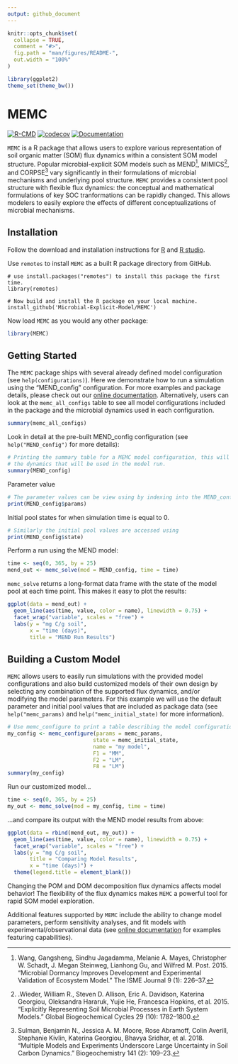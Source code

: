 ```yaml
---
output: github_document
---
```


<!-- README.md is generated from README.Rmd. Please edit that file -->

```r
knitr::opts_chunk$set(
  collapse = TRUE,
  comment = "#>",
  fig.path = "man/figures/README-",
  out.width = "100%"
)

library(ggplot2)
theme_set(theme_bw())
```

# MEMC

[![R-CMD](https://github.com/Microbial-Explicit-Model/MEMC/actions/workflows/rcmd.yml/badge.svg)](https://github.com/Microbial-Explicit-Model/MEMC/actions/workflows/rcmd.yml)
[![codecov](https://codecov.io/gh/Microbial-Explicit-Model/MEMC/branch/main/graph/badge.svg?token=MA69VLXPYP)](https://codecov.io/gh/Microbial-Explicit-Model/MEMC)
[![Documentation](https://github.com/Microbial-Explicit-Model/MEMC/actions/workflows/pkgdown.yaml/badge.svg)](https://github.com/Microbial-Explicit-Model/MEMC/actions/workflows/pkgdown.yaml)

`MEMC` is a R package that allows users to explore various
representation of soil organic matter (SOM) flux dynamics within a
consistent SOM model structure. Popular microbial-explicit SOM
models such as MEND^[Wang, Gangsheng, Sindhu Jagadamma, Melanie A.
Mayes, Christopher W. Schadt, J. Megan Steinweg, Lianhong Gu, and
Wilfred M. Post. 2015. “Microbial Dormancy Improves Development and
Experimental Validation of Ecosystem Model.” The ISME Journal 9 (1):
226–37.], MIMICS^[.Wieder, William R., Steven D. Allison, Eric A.
Davidson, Katerina Georgiou, Oleksandra Hararuk, Yujie He, Francesca
Hopkins, et al. 2015. “Explicitly Representing Soil Microbial Processes
in Earth System Models.” Global Biogeochemical Cycles 29 (10):
1782–1800.], and CORPSE^[Sulman, Benjamin N., Jessica A. M. Moore, Rose
Abramoff, Colin Averill, Stephanie Kivlin, Katerina Georgiou, Bhavya
Sridhar, et al. 2018. “Multiple Models and Experiments Underscore Large
Uncertainty in Soil Carbon Dynamics.” Biogeochemistry 141 (2): 109–23.]
vary significantly in their formulations of microbial mechanisms and
underlying pool structure. `MEMC` provides a consistent pool structure
with flexible flux dynamics: the conceptual and mathematical formulations
of key SOC tranformations can be rapidly changed. 
This allows modelers to easily explore the
effects of different conceptualizations of microbial mechanisms.  

## Installation

Follow the download and installation instructions for 
[R](https://cloud.r-project.org/) and 
[R studio](https://www.rstudio.com/products/rstudio/download/). 

Use `remotes` to install `MEMC` as a built R package directory from GitHub. 

```
# use install.packages("remotes") to install this package the first time.
library(remotes)

# Now build and install the R package on your local machine.
install_github('Microbial-Explicit-Model/MEMC') 
```

Now load `MEMC` as you would any other package: 

```r
library(MEMC)
```

## Getting Started

The `MEMC` package ships with several already defined model configuration
(see `help(configurations)`). Here we demonstrate how to run a simulation
using the "MEND_config" configuration. For more examples and package
details, please check out our [online
documentation](https://microbial-explicit-model.github.io/MEMC/).
Alternatively, users can look at the `memc_all_configs` table to see all
model configurations included in the package and the microbial dynamics
used in each configuration. 

```r
summary(memc_all_configs)
```

Look in detail at the pre-built MEND_config configuration (see
`help("MEND_config")` for more details):

```r
# Printing the summary table for a MEMC model configuration, this will indicate
# the dynamics that will be used in the model run. 
summary(MEND_config)
```


Parameter value 
```r
# The parameter values can be view using by indexing into the MEND_config object
print(MEND_config$params) 
```


Initial pool states for when simulation time is equal to 0. 
```r
# Similarly the initial pool values are accessed using 
print(MEND_config$state)
```

Perform a run using the MEND model:

```r
time <- seq(0, 365, by = 25) 
mend_out <- memc_solve(mod = MEND_config, time = time)
```

`memc_solve` returns a long-format data frame with the state of the model
pool at each time point. This makes it easy to plot the results:

```r
ggplot(data = mend_out) + 
  geom_line(aes(time, value, color = name), linewidth = 0.75) + 
  facet_wrap("variable", scales = "free") + 
  labs(y = "mg C/g soil", 
       x = "time (days)",
       title = "MEND Run Results")
```

## Building a Custom Model

`MEMC` allows users to easily run simulations with the provided model
configurations and also build customized models of their own design by
selecting any combination of the supported flux dynamics, and/or modifying
the model parameters. 
For this example we will use the default parameter and initial pool
values that are included as package data (see `help("memc_params)`
and `help("memc_initial_state)` for more information).

```r
# Use memc_configure to print a table describing the model configuration 
my_config <- memc_configure(params = memc_params, 
                           state = memc_initial_state, 
                           name = "my model", 
                           F1 = "MM", 
                           F2 = "LM", 
                           F8 = "LM")
summary(my_config)
```

Run our customized model...

```r
time <- seq(0, 365, by = 25) 
my_out <- memc_solve(mod = my_config, time = time)
```

...and compare its output with the MEND model results from above: 

```r
ggplot(data = rbind(mend_out, my_out)) + 
  geom_line(aes(time, value, color = name), linewidth = 0.75) + 
  facet_wrap("variable", scales = "free") + 
  labs(y = "mg C/g soil", 
       title = "Comparing Model Results", 
       x = "time (days)") +
  theme(legend.title = element_blank())
```

Changing the POM and DOM decomposition flux dynamics affects model
behavior! The flexibility of the flux dynamics makes `MEMC` a powerful
tool for rapid SOM model exploration. 

Additional features supported by `MEMC`
include the ability to change model parameters, perform sensitivity
analyses, and fit models with experimental/observational data (see
[online documentation](https://microbial-explicit-model.github.io/MEMC/)
for examples featuring capabilities).

